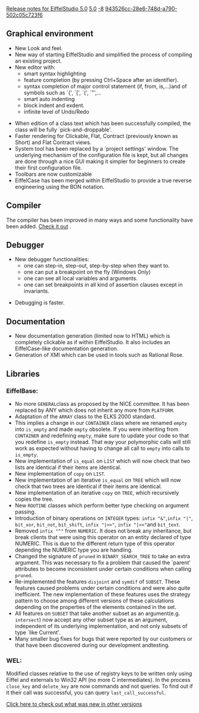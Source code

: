 [[Property:title|Release notes for EiffelStudio 5.0]]
[[Property:link_title|5.0]]
[[Property:weight|-8]]
[[Property:uuid|943526cc-28e6-748d-a790-502c05c723f6]]
==Graphical environment==
* New Look and feel.
* New way of starting EiffelStudio and simplified the process of compiling an existing project.
* New editor with: 
** smart syntax highlighting
** feature completion (by pressing Ctrl+Space after an identifier).
** syntax completion of major control statement (if, from, is,...)and of symbols such as `{', `[', `(', `"',...
** smart auto indenting
** block indent and exdent.
** infinite level of Undo/Redo

* When edition of a class text which has been successfully compiled, the class will be fully `pick-and-droppable'.
* Faster rendering for Clickable, Flat, Contract (previously known as Short) and Flat Contract views.
* System tool has been replaced by a `project settings' window. The underlying mechanism of the configuration file is kept, but all changes are done through a nice GUI making it simpler for beginners to create their first configuration file.
* Toolbars are now customizable
* EiffelCase has been merged within EiffelStudio to provide a true reverse engineering using the BON notation.

==Compiler==
The compiler has been improved in many ways and some functionality have been added. [[Major changes between ISE Eiffel 4.5 and ISE Eiffel 5.0|Check it out]] . 
==Debugger==
* New debugger functionalities: 
** one can step-in, step-out, step-by-step when they want to.
** one can put a breakpoint on the fly (Windows Only)
** one can see all local variables and arguments.
** one can set breakpoints in all kind of assertion clauses except in invariants.

* Debugging is faster.

==Documentation==
* New documentation generation (limited now to HTML) which is completely clickable as if within EiffelStudio. It also includes an EiffelCase-like documentation generation.
* Generation of XMI which can be used in tools such as Rational Rose.

==Libraries==

===EiffelBase:===
* No more <code>GENERAL </code>class as proposed by the NICE committee. It has been replaced by ANY which does not inherit any more from <code>PLATFORM</code>.
* Adaptation of the <code>ARRAY</code> class to the ELKS 2000 standard.
* This implies a change in our <code>CONTAINER</code> class where we renamed <code>empty</code> into <code>is_empty</code> and made <code>empty</code> obsolete. If you were inheriting from <code>CONTAINER</code> and redefining <code>empty</code>, make sure to update your code so that you redefine <code>is_empty</code> instead. That way your polymorphic calls will still work as expected without having to change all call to <code>empty</code> into calls to <code>is_empty</code>.
* New implementation of <code>is_equal</code> on <code>LIST</code> which will now check that two lists are identical if their items are identical.
* New implementation of <code>copy</code> on <code>LIST</code>.
* New implementation of an iterative <code>is_equal</code> on <code>TREE</code> which will now check that two trees are identical if their items are identical.
* New implementation of an iterative <code>copy</code> on <code>TREE</code>, which recursively copies the tree.
* New <code>ROUTINE</code> classes which perform better type checking on argument passing.
* Introduction of binary operations on <code>INTEGER</code> types: <code>infix "&"</code>,<code>infix "|"</code>, <code>bit_xor</code>, <code>bit_not</code>, <code>bit_shift</code>, <code>infix "|>>"</code>, <code>infix "|<<"</code>and <code>bit_text</code>.
* Removed <code>infix "^"</code> from <code>NUMERIC</code>. It does not break any inheritance, but break clients that were using this operator on an entity declared of type NUMERIC. This is due to the different return type of this operator depending the NUMERIC type you are handling.
* Changed the signature of <code>pruned</code> in <code>BINARY_SEARCH_TREE</code> to take an extra argument. This was necessary to fix a problem that caused the `parent' attributes to become inconsistent under certain conditions when calling <code>pruned</code>.
* Re-implemented the features <code>disjoint</code> and <code>symdif</code> of <code>SUBSET</code>. These features caused problems under certain conditions and were also quite inefficient. The new implementation of these features uses the strategy pattern to choose among different versions of these calculations depending on the properties of the elements contained in the set.
* All features on <code>SUBSET</code> that take another subset as an argument(e.g. <code>intersect</code>) now accept any other subset type as an argument, independent of its underlying implementation, and not only subsets of type `like Current'.
* Many smaller bug fixes for bugs that were reported by our customers or that have been discovered during our development andtesting.

===WEL:===

Modified classes relative to the use of registry keys to be written only using Eiffel and externals to Win32 API (no more C intermediates). In the process <code>close_key</code> and <code>delete_key</code> are now commands and not queries. To find out if it their call was successful, you can query <code>last_call_successful</code>. 

[[EiffelStudio release notes|Click here to check out what was new in other versions]]  




